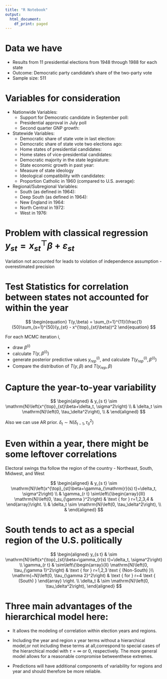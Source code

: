 ---
title: "R Notebook"
output:
  html_document:
    df_print: paged
---


# Data we have 

- Results from 11 presidential elections from 1948 through 1988 for each state
- Outcome: Democratic party candidate's share of the two-party vote
- Sample size: 511

# Variables for consideration

- Nationwide Variables:
  - Support for Democratic candidate in September poll:
  - Presidential approval in July poll
  - Second quarter GNP growth:

- Statewide Variables:
  - Democratic share of state vote in last election: 
  - Democratic share of state vote two elections ago: 
  - Home states of presidential candidates: 
  - Home states of vice-presidential candidates: 
  - Democratic majority in the state legislature: 
  - State economic growth in past year:
  - Measure of state ideology
  - Ideological compatibility with candidates: 
  - Proportion Catholic in 1960 (compared to U.S. average): 

- Regional/Subregional Variables:
  - South (as defined in 1964): 
  - Deep South (as defined in 1964): 
  - New England in 1964: 
  - North Central in 1972: 
  - West in 1976: 


# Problem with classical regression $y_{st} = x^{\top}_{st}\beta + \varepsilon_{st}$

Variation not accounted for leads to violation of independence assumption
  - overestimated precision
  
# Test Statistics for correlation between states not accounted for within the year

$$
\begin{equation}
T(y,\beta) = \sum_{t=1}^{11}(\frac{1}{50}\sum_{s=1}^{50}(y_{st} - x^{\top}_{st}\beta))^2
\end{equation}
$$


For each MCMC iteration i,

- draw $\beta^{(i)}$
- calculate $T(y,\beta^{(i)})$
- generate posterior predictive values $y^{(i)}_{rep}$, and calculate $T(y^{(i)}_{rep},\beta^{(i)})$
- Compare the distribution of $T(y,\beta)$ and $T(y_{rep},\beta)$



# Capture the year-to-year variability

$$
\begin{aligned}
& y_{s t} \sim \mathrm{N}\left(x^{\top}_{st}\beta+\delta_t, \sigma^2\right) \\
& \delta_t \sim \mathrm{N}\left(0, \tau_\delta^2\right), \\
&
\end{aligned}
$$


Also we can use AR prior. $\delta_t \sim \mathrm{N}\left(\delta_{t-1}, \tau_\delta^2\right)$

# Even within a year, there might be some leftover correlations

Electoral swings tha follow the region of the country - Northeast, South, Midwest, and West

$$
\begin{aligned}
& y_{s t} \sim \mathrm{N}\left(x^{\top}_{st}\beta+\gamma_{\mathrm{r}(s) t}+\delta_t, \sigma^2\right) \\
& \gamma_{r t} \sim\left\{\begin{array}{lll}
\mathrm{N}\left(0, \tau_{\gamma }^2\right) & \text { for } r=1,2,3,4 & 
\end{array}\right. \\
& \delta_t \sim \mathrm{N}\left(0, \tau_\delta^2\right), \\
&
\end{aligned}
$$


# South tends to act as a special region of the U.S. politically

$$
\begin{aligned}
y_{s t} & \sim \mathrm{N}\left(x^{\top}_{st}\beta+\gamma_{r(s) t}+\delta_t, \sigma^2\right) \\
\gamma_{r t} & \sim\left\{\begin{array}{ll}
\mathrm{N}\left(0, \tau_{\gamma 1}^2\right) & \text { for } r=1,2,3 \text {  (Non-South) }\\
\mathrm{~N}\left(0, \tau_{\gamma 2}^2\right) & \text { for } r=4 \text { (South) }
\end{array} \right. \\
\delta_t & \sim \mathrm{N}\left(0, \tau_\delta^2\right),
\end{aligned}
$$


# Three main advantages of the hierarchical model here:

- It allows the modeling of correlation within election years and regions.

- Including the year and region x year terms without a hierarchical model,or not including these terms at all,correspond to special cases of the hierarchical model with $\tau= \infty$ or 0, respectively. The more general model allows for a reasonable compromise betweenthese extremes.

- Predictions will have additional components of variability for regions and year and should therefore be more reliable.